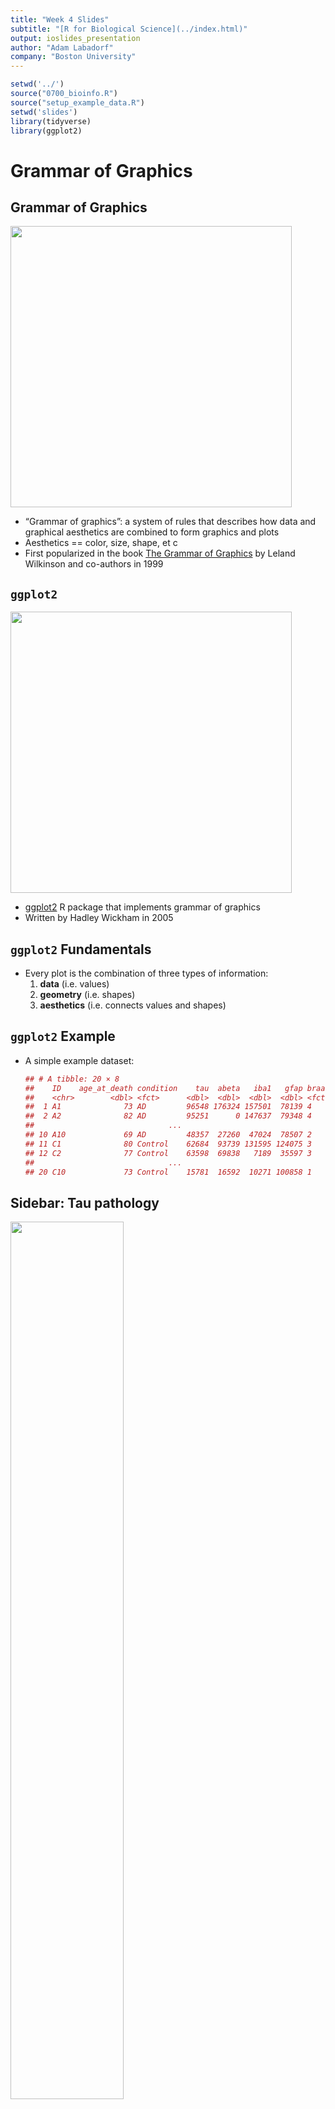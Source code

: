 ```yaml
---
title: "Week 4 Slides"
subtitle: "[R for Biological Science](../index.html)"
output: ioslides_presentation
author: "Adam Labadorf"
company: "Boston University"
---
```


```r
setwd('../')
source("0700_bioinfo.R")
source("setup_example_data.R")
setwd('slides')
library(tidyverse)
library(ggplot2)
```

# Grammar of Graphics

## Grammar of Graphics

<div class="columns-2">

<img src="grammar_of_graphics_cover.png" class="center" height="450px"/>

* "Grammar of graphics": a system of rules that describes how data and graphical
  aesthetics  are combined to form graphics and plots
* Aesthetics == color, size, shape, et c
* First popularized in the book [The Grammar of Graphics](https://www.google.com/books/edition/_/ZiwLCAAAQBAJ?hl=en) by Leland
Wilkinson and co-authors in 1999

</div>

## `ggplot2`

<div class="columns-2">

<img src="ggplot_logo.png" class="center" height="450px"/>

* [ggplot2](https://ggplot2.tidyverse.org/) R package that implements grammar of graphics
* Written by Hadley Wickham in 2005

</div>

## `ggplot2` Fundamentals

* Every plot is the combination of three types of information:
  1. **data** (i.e. values)
  2. **geometry** (i.e. shapes)
  3. **aesthetics** (i.e. connects values and shapes)
  
## `ggplot2` Example

* A simple example dataset:

  ```r
  ## # A tibble: 20 × 8
  ##    ID    age_at_death condition    tau  abeta   iba1   gfap braak_stage
  ##    <chr>        <dbl> <fct>      <dbl>  <dbl>  <dbl>  <dbl> <fct>      
  ##  1 A1              73 AD         96548 176324 157501  78139 4          
  ##  2 A2              82 AD         95251      0 147637  79348 4          
  ##                              ...
  ## 10 A10             69 AD         48357  27260  47024  78507 2          
  ## 11 C1              80 Control    62684  93739 131595 124075 3          
  ## 12 C2              77 Control    63598  69838   7189  35597 3          
  ##                              ...
  ## 20 C10             73 Control    15781  16592  10271 100858 1
  ```

## Sidebar: Tau pathology

![](https://upload.wikimedia.org/wikipedia/commons/f/f7/Tauopathy_in_Alzheimer%27s_disease.jpg){width=60%}

## `ggplot2` Example

* Goal: visualize the relationship between age at death and the amount of tau pathology
* Try a scatter plot where each marker is a subject with
  - $x$ is `age_at_death`
  - $y$ is `tau`

  ```r
  ggplot(
      data=ad_metadata,
      mapping = aes(
        x = age_at_death,
        y = tau
      )
    ) +
    geom_point()
  ```

## Simple Scatter Plot
```r
fig_size <- c(4,2)
```

```r
ggplot(data=ad_metadata, mapping=aes(x=age_at_death, y=tau)) +
  geom_point()
```

## `ggplot2` Plot Components

```r
ggplot(data=ad_metadata, mapping=aes(x=age_at_death, y=tau)) +
  geom_point()
```

1. `ggplot()` - function creates a plot
2. `data=` - pass a tibble with the **data**
2. `mapping=aes(...)` - Define an **aesthetics** mapping connecting data to plot properties
3. `geom_point(...)` - Specify **geometry** as points where marks will be made at pairs
  of x,y coordinates

## Adding More Aesthetics

Is this the whole story?

```r
ggplot(data=ad_metadata, mapping=aes(x=age_at_death, y=tau)) +
  geom_point()
```

## Adding More Aesthetics

* There are both AD and Control subjects in this dataset!
* How does `condition` relate to this relationship we see?
* Layer on an additional aesthetic of color:

  ```r
  ggplot(
      data=ad_metadata,
      mapping = aes(
        x = age_at_death,
        y = tau,
        color=condition # color each point
      )
    ) +
    geom_point()
  ```
  
## Adding More Aesthetics

```r
ggplot(data=ad_metadata, mapping=aes(
      x=age_at_death, y=tau, color=condition
    )) + geom_point()
```

## Other Plot Geometries

* Differences in distributions of variables can be important
* Examine the distribution of `age_at_death` for AD and Control samples
  with [violin geometry](https://ggplot2.tidyverse.org/reference/geom_violin.html) with
  `geom_violin()`:
  
  ```r
  ggplot(data=ad_metadata, mapping = aes(x=condition, y=age_at_death)) +
    geom_violin()
  ```

## Violin Plot

```r
ggplot(data=ad_metadata, mapping = aes(x=condition, y=age_at_death)) +
  geom_violin()
```

## Multiple Plots

* Can put multiple plots in one figure with `patchwork` library:

```r
library(patchwork)
age_boxplot <- ggplot(
    data=ad_metadata,
    mapping = aes(x=condition, y=age_at_death)
  ) +
  geom_boxplot()
tau_boxplot <- ggplot(
    data=ad_metadata,
    mapping=aes(x=condition, y=tau)
  ) +
  geom_boxplot()

age_boxplot | tau_boxplot # this puts the plots side by side
```

## Side by Side Plots

```r
age_boxplot | tau_boxplot # this puts the plots side by side
```

```r
library(patchwork)
age_boxplot <- ggplot(data=ad_metadata, mapping = aes(x=condition, y=age_at_death)) +
  geom_boxplot()
tau_boxplot <- ggplot(data=ad_metadata, mapping=aes(x=condition, y=tau)) +
  geom_boxplot()

age_boxplot | tau_boxplot # this puts the plots side by side
```

## R Graph Gallery

* Useful collection of plot types and examples:
* [R Graph Gallery](https://www.r-graph-gallery.com/)

# `ggplot` Mechanics

## `ggplot` Mechanics

* `ggplot` has two key concepts that give it great flexibility: **layers** and
   **scales**
* A *layer* is one set of data drawn with a geometry and an aesthetic
* A *scale* is the mapping from the data values to visual properties
* A plot may have one or more layers
* Different layers may share scales or have their own

## `ggplot` Layers

* Each layer is a set of data connected to a geometry and an aesthetic
* Each `geom_X()` function adds a layer to a plot
* The plot has three layers:

  ```r
  ggplot(data=ad_metadata, mapping=aes(x=age_at_death)) +
    geom_point(mapping=aes(y=tau, color='blue')) +
    geom_point(mapping=aes(y=abeta, color='red')) +
    geom_point(mapping=aes(y=iba1, color='cyan'))
  ```

## `ggplot` Layers

```r
ggplot(data=ad_metadata, mapping=aes(x=age_at_death)) +
  geom_point(mapping=aes(y=tau, color='blue')) +
  geom_point(mapping=aes(y=abeta, color='red')) +
  geom_point(mapping=aes(y=iba1, color='cyan'))
```

## `ggplot` Scales

* A scale maps data onto a range, e.g.:
  - pixel range
  - color on a gradient/set of colors
  - shape type, circle or square
  - shape dimension, like circle radius
* Multiple layers on the same plot
  - Must share at least one scale to be plotted together
  - May differ in one or more scales to be distinguished from each other

## `ggplot` Scales

How many layers? How many scales?

```r
ggplot(data=ad_metadata, mapping=aes(x=age_at_death)) +
  geom_point(mapping=aes(y=tau, color='blue')) +
  geom_point(mapping=aes(y=abeta, color='red')) +
  geom_point(mapping=aes(y=iba1, color='cyan'))
```

## `ggplot` Incompatible Scales

```r
ggplot(data=ad_metadata, mapping=aes(x=braak_stage)) +
  geom_point(mapping=aes(y=tau, color='blue')) +
  geom_point(mapping=aes(y=age_at_death, color='red'))
```

## `ggplot` Incompatible Scales

```r
ggplot(data=ad_metadata, mapping=aes(x=braak_stage)) +
  geom_point(mapping=aes(y=tau, color='blue')) +
  geom_point(mapping=aes(y=age_at_death, color='red'))
```

# Plotting One Dimension

# Bar Charts

## Bar chart

* Map length (i.e. height or width of rectangle) proportional to scalar value

```r
ggplot(ad_metadata,
  mapping = aes(
    x=ID,
    y=tau)
  ) +
  geom_bar(stat="identity")
```

## Bar chart

``` r
ggplot(ad_metadata, mapping = aes(x=ID,y=tau)) +
  geom_bar(stat="identity")
```

## More insightful bar chart

* Change the fill color of the bars based on condition:

```r
ggplot(ad_metadata,
  mapping = aes(
    x=ID,
    y=tau,
    fill=condition)
  ) +
  geom_bar(stat="identity")
```

## More insightful bar chart

``` r
ggplot(ad_metadata, mapping = aes(x=ID,y=tau,fill=condition)) +
  geom_bar(stat="identity")
```

## Diverging bar chart

* Bar charts can also plot negative numbers

```r
mutate(ad_metadata, tau_centered=(tau - mean(tau))) %>%
  ggplot(mapping = aes(
    x=ID,
    y=tau_centered,
    fill=condition)
  ) +
  geom_bar(stat="identity")
```

## Diverging bar chart

``` r
mutate(ad_metadata, tau_centered=(tau - mean(tau))) %>%
  ggplot(mapping = aes(x=ID, y=tau_centered, fill=condition)) +
  geom_bar(stat="identity")
```

# Lollipop plots

## Lollipop plots

* Similar to bar charts, "lollipop plots" replace bar with a line segment and a circle
* No dedicated geometry - use `geom_point` and `geom_segment` layers:

```r
ggplot(ad_metadata) +
  geom_point(mapping=aes(x=ID, y=tau)) +
  geom_segment(mapping=aes(x=ID, xend=ID, y=0, yend=tau))
```

## Lollipop plots

``` r
ggplot(ad_metadata) +
  geom_point(mapping=aes(x=ID, y=tau)) +
  geom_segment(mapping=aes(x=ID, xend=ID, y=0, yend=tau))
```

# Stacked Area charts

## Stacked Area charts

* Visualize multiple 1D data that share a common categorical axis

```r
pivot_longer(
    ad_metadata,
    c(tau,abeta,iba1,gfap),
    names_to='Marker',
    values_to='Intensity'
  ) %>%
  ggplot(aes(x=ID,y=Intensity,group=Marker,fill=Marker)) +
    geom_area()
```

## Stacked Area charts

```r
pivot_longer(
  ad_metadata,
  c(tau,abeta,iba1,gfap),
  names_to='Marker',
  values_to='Intensity'
  ) %>%
  ggplot(aes(x=ID,y=Intensity,group=Marker,fill=Marker)) +
    geom_area()
```

## Stacked Area Charts Components

Stacked area plots require three pieces of data:

* **x** - a numeric or categorical axis for vertical alignment
* **y** - a numeric axis to draw vertical proportions
* **group** - a categorical variable that indicates which (x,y) pairs correspond
  to the same line

## Proportional Stacked Area Charts

* Can view the relative proportion of values in each category rather than the actual values

```r
pivot_longer(
    ad_metadata,
    c(tau,abeta,iba1,gfap),
    names_to='Marker',
    values_to='Intensity'
  ) %>%
  group_by(ID) %>% # divide each intensity values by sum markers
  mutate(
    `Relative Intensity`=Intensity/sum(Intensity)
  ) %>%
  ungroup() %>% # ungroup restores the tibble to original number of rows
  ggplot(aes(x=ID,y=`Relative Intensity`,group=Marker,fill=Marker)) +
    geom_area()
```

## Proportional Stacked Area Charts

```r
pivot_longer(
    ad_metadata,
    c(tau,abeta,iba1,gfap),
    names_to='Marker',
    values_to='Intensity'
  ) %>%
  group_by(ID) %>% # divide each intensity values by sum markers
  mutate(
    `Relative Intensity`=Intensity/sum(Intensity)
  ) %>%
  ungroup() %>% # ungroup restores the tibble to original number of rows
  ggplot(aes(x=ID,y=`Relative Intensity`,group=Marker,fill=Marker)) +
    geom_area()
```

# Visualizing Distributions

## Visualizing Distributions

* A distribution describes the general "shape" of a set of numbers
  - i.e. what is the relative frequency of the values, or ranges of values
* Must understand distribution of data to choose statistical methods appropriately

# Histogram

## Histogram

* First described by Karl Pearson
* Type of bar chart
* Divides up the range of a dataset from minimum to maximum into bins usually of 
  the same size
* Each bin represented by a bar with height or width proportional to number of 
  values that fall within that bin
  
```r
ggplot(ad_metadata) +
  geom_histogram(mapping=aes(x=age_at_death))
```

## Histogram

``` r
ggplot(ad_metadata) +
  geom_histogram(mapping=aes(x=age_at_death))
```

## Changing histogram bins

``` r
ggplot(ad_metadata) +
  geom_histogram(mapping=aes(x=age_at_death),bins=10)
```

## Histograms sensitive to number of data points

* Histogram of synthetic dataset of 1000 normally distributed values:

```r
tibble(x=rnorm(1000)) %>%
  ggplot() +
  geom_histogram(aes(x=x))
```

## Histograms sensitive to number of data points

```r
tibble(x=rnorm(1000)) %>%
  ggplot() +
  geom_histogram(aes(x=x))
```

## Histograms with multiple distributions

* Can add multiple histograms to same plot

```r
tibble(
  x=c(rnorm(1000),rnorm(1000,mean=4)),
  type=c(rep('A',1000),rep('B',1000))
) %>%
  ggplot(aes(x=x,fill=type)) +
  geom_histogram(bins=30, alpha=0.6, position="identity")
```

## Histograms with multiple distributions

``` r
tibble(
  x=c(rnorm(1000),rnorm(1000,mean=4)),
  type=c(rep('A',1000),rep('B',1000))
) %>%
  ggplot(aes(x=x,fill=type)) +
  geom_histogram(bins=30, alpha=0.6, position="identity")
```

# Density plots

## Density plot

* Similar to histogram, except instead of binning the values draws a smoothly interpolated line that approximates the distribution
* Density plot is always normalized so the integral under the curve is approximately 1

  ```r
  ggplot(ad_metadata) +
    geom_density(mapping=aes(x=age_at_death),fill="#c9a13daa")
  ```

## Density plot

```r
ggplot(ad_metadata) +
  geom_density(mapping=aes(x=age_at_death),fill="#c9a13daa")
```

## Density plot vs histogram

```r
library(patchwork)
hist_g <- ggplot(ad_metadata) +
  geom_histogram(mapping=aes(x=age_at_death),bins=30)
density_g <- ggplot(ad_metadata) +
  geom_density(mapping=aes(x=age_at_death),fill="#c9a13daa")

hist_g | density_g
```

## Density plot vs histogram

```r
library(patchwork)
hist_g <- ggplot(ad_metadata) +
  geom_histogram(mapping=aes(x=age_at_death),bins=30)
density_g <- ggplot(ad_metadata) +
  geom_density(mapping=aes(x=age_at_death),fill="#c9a13daa")

hist_g | density_g
```

## Density plot vs histogram

```r
library(patchwork)
normal_samples <- tibble(
  x=c(rnorm(1000),rnorm(1000,mean=4)),
  type=c(rep('A',1000),rep('B',1000))
)
hist_g <- ggplot(normal_samples) +
  geom_histogram(
    mapping=aes(x=x,fill=type),
    alpha=0.6, position="identity", bins=30
)
density_g <- ggplot(normal_samples) +
  geom_density(
    mapping=aes(x=x,fill=type),
    alpha=0.6, position="identity"
  )

hist_g | density_g
```

## Density plot vs histogram

```r
library(patchwork)
normal_samples <- tibble(
  x=c(rnorm(1000),rnorm(1000,mean=4)),
  type=c(rep('A',1000),rep('B',1000))
)
hist_g <- ggplot(normal_samples) +
  geom_histogram(
    mapping=aes(x=x,fill=type),
    alpha=0.6, position="identity", bins=30
)
density_g <- ggplot(normal_samples) +
  geom_density(
    mapping=aes(x=x,fill=type),
    alpha=0.6, position="identity"
  )

hist_g | density_g
```

# Boxplots

## Boxplot

* The histogram depicts distribution as a "box and whiskers"
* Assume data are unimodal (i.e. roughly bell-shaped)
* Explicitly draws:
  - Median
  - 25th and 75th percentile (a.k.a. 1st and 3rd quartile)
  - "whiskers" that show further extents
  - Some have markers for outlier samples
  
```r
ggplot(ad_metadata) +
  geom_boxplot(mapping=aes(x=condition,y=age_at_death))
```

## Boxplot

``` r
ggplot(ad_metadata) +
  geom_boxplot(mapping=aes(x=condition,y=age_at_death))
```

## Boxplot Anatomy

<div class="centered">
<img src="https://upload.wikimedia.org/wikipedia/commons/1/1a/Boxplot_vs_PDF.svg" width="60%">
</div>

## Boxplot shortcomings

```r
normal_samples <- tibble(
  x=c(rnorm(1000),rnorm(1000,4),rnorm(1000,2,3)),
  type=c(rep('A',2000),rep('B',1000))
)
ggplot(normal_samples, aes(x=x,fill=type,alpha=0.6)) +
  geom_density()
```

## Boxplot shortcomings

```r
ggplot(normal_samples, aes(x=type,y=x,fill=type)) +
  geom_boxplot()
```

## Boxplot shortcomings

```r
library(patchwork)
g <- ggplot(normal_samples, aes(x=type,y=x,fill=type))
boxplot_g <- g + geom_boxplot()
violin_g <- g + geom_violin()

boxplot_g | violin_g
```

## Boxplot shortcomings

* Boxplots can be misleading

```r
library(patchwork)
normal_samples <- tibble(
  x=c(rnorm(1000),rnorm(1000,4),rnorm(1000,2,3)),
  type=c(rep('A',2000),rep('B',1000))
)
g <- ggplot(normal_samples, aes(x=type,y=x,fill=type))
boxplot_g <- g +  geom_boxplot()
violin_g <- g + geom_violin()

boxplot_g | violin_g
```

# Violin Plots

## Violin plot

* [violin plot](https://ggplot2.tidyverse.org/reference/geom_violin.html) produces a shape where the width is proportional to the density of values value along the x or y axis
*Similar in principle to a histogram or a density plot

```r
ggplot(ad_metadata) +
  geom_violin(aes(x=condition,y=tau,fill=condition))
```

## Violin plot

```r
ggplot(ad_metadata) +
  geom_violin(aes(x=condition,y=tau,fill=condition))
```

# Beeswarm Plots

## Beeswarm plot

* [beeswarm plot](https://r-charts.com/distribution/ggbeeswarm/) similar to
a violin plot
* Plots the data itself as points like in a scatter plot
* Points are 'jittered' so they don't overlap

```r
library(ggbeeswarm)
ggplot(ad_metadata) +
  geom_beeswarm(
    aes(x=condition,y=age_at_death,color=condition),
    cex=2,
    size=2
  )
```

## Beeswarm plot

``` r
library(ggbeeswarm)
ggplot(ad_metadata) +
  geom_beeswarm(
    aes(x=condition,y=age_at_death,color=condition),
    cex=2,
    size=2
  )
```

## Beeswarm plot limitations

* Typically only useful when the number of values is not too many or too few:

```r
normal_samples <- tibble(
  x=c(rnorm(1000),rnorm(1000,4),rnorm(1000,2,3)),
  type=c(rep('A',2000),rep('B',1000))
)
ggplot(normal_samples, aes(x=type,y=x,color=type)) +
  geom_beeswarm()
```

## Beeswarm plot limitations

``` r
ggplot(normal_samples, aes(x=type,y=x,color=type)) +
  geom_beeswarm()
```

## Seeing patterns in bees

* Can color bees by another value

```r
normal_samples <- tibble(
  x=c(rnorm(100),rnorm(100,4),rnorm(100,2,3)),
  type=c(rep('A',200),rep('B',100)),
  category=sample(c('healthy','disease'),300,replace=TRUE)
)
ggplot(normal_samples, aes(x=type,y=x,color=category)) +
  geom_beeswarm()
```

## Seeing patterns in bees

``` r
normal_samples <- tibble(
  x=c(rnorm(100),rnorm(100,4),rnorm(100,2,3)),
  type=c(rep('A',200),rep('B',100)),
  category=sample(c('healthy','disease'),300,replace=TRUE)
)
ggplot(normal_samples, aes(x=type,y=x,color=category)) +
  geom_beeswarm()
```

# Ridgeline Plots

## Ridgeline

* [ridgeline charts](https://www.r-graph-gallery.com/294-basic-ridgeline-plot.html) plot many non-trivial distributions
* Simply multiple density plots drawn for different variables
within the same plot

```r
library(ggridges)

tibble(
  x=c(rnorm(100),rnorm(100,4),rnorm(100,2,3)),
  type=c(rep('A',200),rep('B',100)),
) %>%
  ggplot(aes(y=type,x=x,fill=type)) +
  geom_density_ridges()
```

## Ridgeline

``` r
library(ggridges)

tibble(
  x=c(rnorm(100),rnorm(100,4),rnorm(100,2,3)),
  type=c(rep('A',200),rep('B',100)),
) %>%
  ggplot(aes(y=type,x=x,fill=type)) +
  geom_density_ridges()
```

## Many ridgelines

```r
tibble(
  x=rnorm(10000,mean=runif(10,1,10),sd=runif(2,1,4)),
  type=rep(c("A","B","C","D","E","F","G","H","I","J"),1000)
) %>%
  ggplot(aes(y=type,x=x,fill=type)) +
  geom_density_ridges(alpha=0.6,position="identity")
```

## Many ridgelines

``` r
tibble(
  x=rnorm(10000,mean=runif(10,1,10),sd=runif(2,1,4)),
  type=rep(c("A","B","C","D","E","F","G","H","I","J"),1000)
) %>%
  ggplot(aes(y=type,x=x,fill=type)) +
  geom_density_ridges(alpha=0.6,position="identity")
```

# Gene Expression

## Gene Expression

* Gene expression: the process by which information from a gene is used in the
  synthesis of functional gene products that affect a phenotype.
* Gene expression studies are often focused on protein coding genes
* Many functional expressed molecules
  - protein coding genes
  - [lncRNAs](https://en.wikipedia.org/wiki/Long_non-coding_RNA)
  - [transfer RNAs](https://www.genome.gov/genetics-glossary/Transfer-RNA)
  - microRNAs

## Gene Expression Process

* Specific parts of the genome code for genes
* Gene sequences *transcribed* into RNA molecules called *transcripts*
* In lower organisms (e.g. bacteria), RNA molecules passed directly to ribosomes
* In most higher organisms (i.e. eukaryotes):
  1. Initial transcripts, called *pre-messenger RNA (pre-mRNA) transcripts* are
  processed via splicing 
  2. Splicing removes certain parts of pre-mRNA (*introns*) and concatenates
  adjacent sequences (*exons*) together into *mature RNA (mRNA)*
  3. mRNA exported from nucleus to be translated at ribosomes 
  
## Gene Expression Process

![](../gene_expression_nature.jpg){width=75%}
 
## Gene Expression Measurements

* Measurements proportional to abundance (or copy number) of RNA transcripts
* Measurements are always non-negative
* Usually *relative* to some normalizing quantity
  - i.e. a value of zero does *not* mean gene is not expressed!
* Some methods (e.g. digital droplet PCR) can estimate absolute abundance
  (i.e. exact number of copies)

## Gene Expression Assays

* Many ways to measure the abundance of RNA transcripts

  - Light absorbance
  - [Northern blot](https://www.genome.gov/genetics-glossary/Northern-Blot) 
  - [quantitative polymerase chain reaction
  (qPCR)](https://www.thermofisher.com/blog/ask-a-scientist/what-is-qpcr/)
  - Oligonucleotide and microarrays
  - High throughput RNA sequencing (RNASeq)

# Gene Expression Data in Bioconductor

## Gene Expression Data in Bioconductor

* [SummarizedExperiment
container](https://bioconductor.org/packages/release/bioc/html/SummarizedExperiment.html)
 standard way to load and work with gene expression data in Bioconductor
* Stores the following information:

  - `assays` - one or more measurement assays (e.g. gene expression) in the form of a feature by sample matrix
  - `colData` - metadata associated with the samples (i.e. columns) of the assays
  - `rowData` - metadata associated with the features (i.e. rows) of the assays
  - `exptData` - additional metadata about the experiment itself, like protocol, project name, etc

## SummarizedExperiment Schematic

![](https://media.springernature.com/full/springer-static/image/art%3A10.1038%2Fnmeth.3252/MediaObjects/41592_2015_Article_BFnmeth3252_Fig2_HTML.jpg?as=webp){width=70%}

## Creating SummarizedExperiments

*  Many Bioconductor packages for specific types of data, e.g.
  [limma](#differential-expression--microarrays-limma) create SummarizedExperiment
  objects for you
* You may also create your own...

## Creating `SummarizedExperiment`s

```r
library(SummarizedExperiment)
intensities <- readr::read_delim("../example_intensity_data.csv",delim=" ")
rowData <- intensities["probeset_id"]
intensities <- as.data.frame(
  dplyr::select(intensities, -probeset_id)
)
rownames(intensities) <- rowData$probeset_id
colData <- tibble(
  sample_name=colnames(intensities),
  condition=sample(c("case","control"),ncol(intensities),replace=TRUE)
)
se <- SummarizedExperiment(
   assays=list(intensities=intensities),
   colData=colData,
   rowData=rowData
)
```


```r
# microarray expression dataset intensities
intensities <- readr::read_delim(
  "example_intensity_data.csv",delim=" "
)

# the first column of intensities tibble is the probesetId,
# extract to pass as rowData
rowData <- intensities["probeset_id"]

# remove probeset IDs from tibble and turn into a R dataframe
# so that we can assign rownames since tibbles don't support
# row names
intensities <- as.data.frame(
  select(intensities, -probeset_id)
)
rownames(intensities) <- rowData$probeset_id
```

## `SummarizedExperiment` cont'd

```r
# these column data are made up, but you would have a
# sample metadata file to use
colData <- tibble(
  sample_name=colnames(intensities),
  condition=sample(c("case","control"),ncol(intensities),replace=TRUE)
)

se <- SummarizedExperiment(
   assays=list(intensities=intensities),
   colData=colData,
   rowData=rowData
)
```

## `SummarizedExperiment` cont'd

```r
se
## class: SummarizedExperiment
## dim: 54675 35
## metadata(0):
## assays(1): intensities
## rownames(54675): 1007_s_at 1053_at ... AFFX-TrpnX-5_at AFFX-TrpnX-M_at
## rowData names(1): probeset_id
## colnames(35): GSM972389 GSM972390 ... GSM972512 GSM972521
## colData names(2): sample_name condition
```

# Microarrays

## Microarrays

<div class="columns-2">

![](../microarray_chip.png){width=80%}

* Microarrays: devices that measure relative abundance of DNA molecules
* Measure 1000s of DNA molecules simultaneously
* Molecules are selected *a priori* and "hard coded" onto the device

</div>


## Types of Microarrays 

* Microarrays measure DNA
* Usually one microarray is generated for an individual sample
* Sample preparation method depends on target molecules 
  - DNA: e.g. genetic variants, the DNA itself is biochemically extracted
  - RNA abundance: RNA extracted then reverse transcribed to complementary DNA (cDNA)
  
## Microarray Terminology

* **probe** - short (~25nt) cDNA molecule complementary to portion of target transcript
* **probe set** - a set of probes that all target the same gene
* **flowcell** - the glass slide portion of device that has probes deposited on it

## Microarray Design

![](../microarray_design.png){width=100%}

## Microarray Data Generation Process

![](../microarray_data_gen.png){width=100%}

# Microarray Gene Expression Data

## Microarray Gene Expression Data

Four steps involved in analyzing gene expression microarray data:

1. **Summarization of probes to probesets**
2. **Normalization**
3. **Quality control**
4. **Analysis**

## Microarray Data

* Raw probe intensity data stored in CEL data files
* [`affy` Bioconductor package](https://www.bioconductor.org/packages/release/bioc/html/affy.html)
  - Loads CEL files into Bioconductor objects
  - Performs key preprocessing operations
* Typically have many CEL files, one per each sample

## Reading CEL Files

* Load CEL files with `affy::ReadAffy` function

```r
# read all CEL files in a single directory
affy_batch <- affy::ReadAffy(celfile.path="directory/of/CELfiles")

# or individual files in different directories
cel_filenames <- c(
  list.files( path="CELfile_dir1", full.names=TRUE, pattern=".CEL$" ),
  list.files( path="CELfile_dir2", full.names=TRUE, pattern=".CEL$" )
)
affy_batch <- affy::ReadAffy(filenames=cel_filenames)
```

## Probe summarization and normalization

* `affy` package provides functions to perform probe summarization and normalization
* Robust Multi-array Average (RMA) state of the art method for normalization
* `affy::rma` function implements RMA, performs summarization and normalization
  of multiple arrays simultaneously

## Aside: R package data

* Some packages include data with the R functionality
* Load package data into your workspace with `data()` function

```r
library(affydata)
data(Dilution)
```

## RMA normalization

```r
library(affy)
library(affydata)
data(Dilution)

# normalize the Dilution microarray expression values
# note Dilution is an AffyBatch object
eset_rma <- affy::rma(Dilution,verbose=FALSE)
```

```r
library(affy)
library(affydata)
data(Dilution)

# normalize the Dilution microarray expression values
# note Dilution is an AffyBatch object
eset_rma <- affy::rma(Dilution,verbose=FALSE)
```

## `ExpressionSet` vs `SummarizedExperiment`

* `ExpressionSet` is a container that contains high throughput assay data
* Similar to and superseded by `SummarizedExperiment`
* Some older packages (notably `affy`) return `ExpressionSet` objects, not
  `SummarizedExperiment`s
* Similar interface, but some key differences

| Operation | ExpressionSet | SummarizedExperiment |
|-----------|-----------------|------------------------|
| Get expression values | `exprs(eset)` | `assays(se)` |
| Get column data | `phenoData(eset)` | `colData(se)` |
| Get row data | `annotation(eset)` | `rowData(se)` |

## RMA normalization

```r
# plot distribution of non-normalized probes
# note rma normalization takes the log2 of the expression values,
# so we must do so on the raw data to compare
raw_intensity <- as_tibble(exprs(Dilution)) %>%
  mutate(probeset_id=rownames(exprs(Dilution))) %>%
  pivot_longer(-probeset_id, names_to="Sample", values_to = "Intensity") %>%
  mutate(
    `log2 Intensity`=log2(Intensity),
    Category="Before Normalization"
  )

# plot distribution of normalized probes
rma_intensity <- as_tibble(exprs(eset_rma)) %>%
  mutate(probesetid=featureNames(eset_rma)) %>%
  pivot_longer(-probesetid, names_to="Sample", values_to = "log2 Intensity") %>%
  mutate(Category="RMA Normalized")

dplyr::bind_rows(raw_intensity, rma_intensity) %>%
  ggplot(aes(x=Sample, y=`log2 Intensity`)) +
  geom_boxplot() +
  facet_wrap(vars(Category))
```